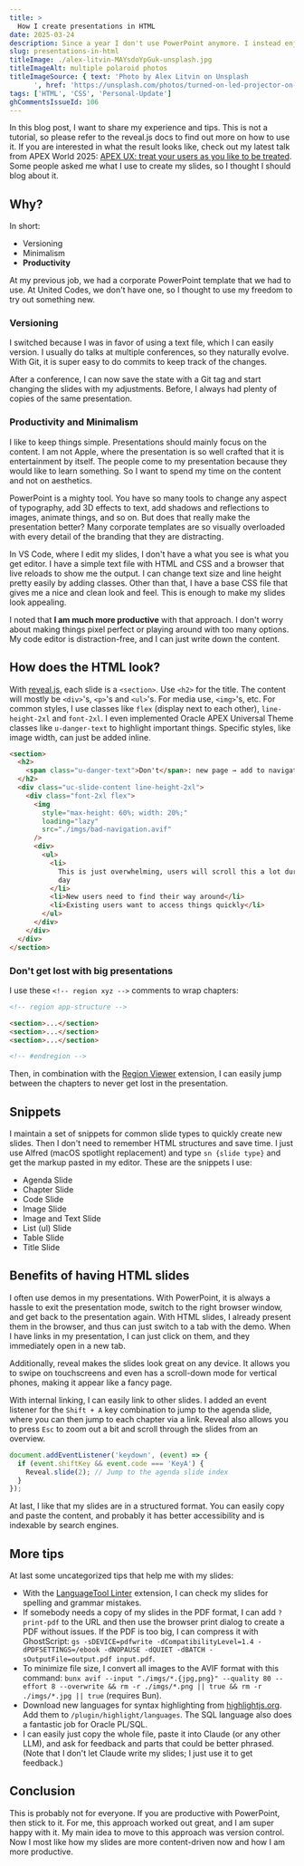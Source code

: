 ```yaml
---
title: >
  How I create presentations in HTML
date: 2025-03-24
description: Since a year I don't use PowerPoint anymore. I instead enjoy to use HTML and CSS to create my slides with reveal.js.
slug: presentations-in-html
titleImage: ./alex-litvin-MAYsdoYpGuk-unsplash.jpg
titleImageAlt: multiple polaroid photos
titleImageSource: { text: 'Photo by Alex Litvin on Unsplash
      ', href: 'https://unsplash.com/photos/turned-on-led-projector-on-table-MAYsdoYpGuk' }
tags: ['HTML', 'CSS', 'Personal-Update']
ghCommentsIssueId: 106
---
```


In this blog post, I want to share my experience and tips. This is not a tutorial, so please refer to the reveal.js docs to find out more on how to use it. If you are interested in what the result looks like, check out my latest talk from APEX World 2025: [APEX UX: treat your users as you like to be treated](https://hartenfeller.dev/slides/apex-world-2025-apex-ux). Some people asked me what I use to create my slides, so I thought I should blog about it.

## Why?

In short:

- Versioning
- Minimalism
- **Productivity**

At my previous job, we had a corporate PowerPoint template that we had to use. At United Codes, we don't have one, so I thought to use my freedom to try out something new.

### Versioning

I switched because I was in favor of using a text file, which I can easily version. I usually do talks at multiple conferences, so they naturally evolve. With Git, it is super easy to do commits to keep track of the changes.

After a conference, I can now save the state with a Git tag and start changing the slides with my adjustments. Before, I always had plenty of copies of the same presentation.

### Productivity and Minimalism

I like to keep things simple. Presentations should mainly focus on the content. I am not Apple, where the presentation is so well crafted that it is entertainment by itself. The people come to my presentation because they would like to learn something. So I want to spend my time on the content and not on aesthetics.

PowerPoint is a mighty tool. You have so many tools to change any aspect of typography, add 3D effects to text, add shadows and reflections to images, animate things, and so on. But does that really make the presentation better? Many corporate templates are so visually overloaded with every detail of the branding that they are distracting.

In VS Code, where I edit my slides, I don't have a what you see is what you get editor. I have a simple text file with HTML and CSS and a browser that live reloads to show me the output. I can change text size and line height pretty easily by adding classes. Other than that, I have a base CSS file that gives me a nice and clean look and feel. This is enough to make my slides look appealing.

I noted that **I am much more productive** with that approach. I don't worry about making things pixel perfect or playing around with too many options. My code editor is distraction-free, and I can just write down the content.

## How does the HTML look?

With [reveal.js](https://revealjs.com/), each slide is a `<section>`. Use `<h2>` for the title. The content will mostly be `<div>`'s, `<p>`'s and `<ul>`'s. For media use, `<img>`'s, etc. For common styles, I use classes like `flex` (display next to each other), `line-height-2xl` and `font-2xl`. I even implemented Oracle APEX Universal Theme classes like `u-danger-text` to highlight important things. Specific styles, like image width, can just be added inline.

```html
<section>
  <h2>
    <span class="u-danger-text">Don't</span>: new page → add to navigation
  </h2>
  <div class="uc-slide-content line-height-2xl">
    <div class="font-2xl flex">
      <img
        style="max-height: 60%; width: 20%;"
        loading="lazy"
        src="./imgs/bad-navigation.avif"
      />
      <div>
        <ul>
          <li>
            This is just overwhelming, users will scroll this a lot during the
            day
          </li>
          <li>New users need to find their way around</li>
          <li>Existing users want to access things quickly</li>
        </ul>
      </div>
    </div>
  </div>
</section>
```

<BlogImg
  filename="slides-example.jpg"
  alt="Screenshot of a slide with a title and an image on the left and text on the right. The title is big and bold where the word 'Don't' is red. The image shows an APEX navigation menu with lots of items. The text on the right is an unordereed list where the text is black and the bullets are gray."
/>

### Don't get lost with big presentations

I use these `<!-- region xyz -->` comments to wrap chapters:

```html
<!-- region app-structure -->

<section>...</section>
<section>...</section>
<section>...</section>

<!-- #endregion -->
```

Then, in combination with the [Region Viewer](https://marketplace.visualstudio.com/items?itemName=SantaCodes.santacodes-region-viewer) extension, I can easily jump between the chapters to never get lost in the presentation.

<BlogImg
  filename="slides-region-viewer.jpg"
  alt="Screenshot of my VS Code with a right panel listing regions. I can click on them to jump to the region."
/>

## Snippets

I maintain a set of snippets for common slide types to quickly create new slides. Then I don't need to remember HTML structures and save time. I just use Alfred (macOS spotlight replacement) and type `sn {slide type}` and get the markup pasted in my editor. These are the snippets I use:

- Agenda Slide
- Chapter Slide
- Code Slide
- Image Slide
- Image and Text Slide
- List (ul) Slide
- Table Slide
- Title Slide

## Benefits of having HTML slides

I often use demos in my presentations. With PowerPoint, it is always a hassle to exit the presentation mode, switch to the right browser window, and get back to the presentation again. With HTML slides, I already present them in the browser, and thus can just switch to a tab with the demo. When I have links in my presentation, I can just click on them, and they immediately open in a new tab.

Additionally, reveal makes the slides look great on any device. It allows you to swipe on touchscreens and even has a scroll-down mode for vertical phones, making it appear like a fancy page.

With internal linking, I can easily link to other slides. I added an event listener for the `Shift + A` key combination to jump to the agenda slide, where you can then jump to each chapter via a link. Reveal also allows you to press `Esc` to zoom out a bit and scroll through the slides from an overview.

```javascript
document.addEventListener('keydown', (event) => {
  if (event.shiftKey && event.code === 'KeyA') {
    Reveal.slide(2); // Jump to the agenda slide index
  }
});
```

At last, I like that my slides are in a structured format. You can easily copy and paste the content, and probably it has better accessibility and is indexable by search engines.

## More tips

At last some uncategorized tips that help me with my slides:

- With the [LanguageTool Linter](https://marketplace.visualstudio.com/items?itemName=davidlday.languagetool-linter) extension, I can check my slides for spelling and grammar mistakes.
- If somebody needs a copy of my slides in the PDF format, I can add `?print-pdf` to the URL and then use the browser print dialog to create a PDF without issues. If the PDF is too big, I can compress it with GhostScript: `gs -sDEVICE=pdfwrite -dCompatibilityLevel=1.4 -dPDFSETTINGS=/ebook -dNOPAUSE -dQUIET -dBATCH -sOutputFile=output.pdf input.pdf`.
- To minimize file size, I convert all images to the AVIF format with this command: `bunx avif --input "./imgs/*.{jpg,png}" --quality 80 --effort 8 --overwrite && rm -r ./imgs/*.png || true && rm -r ./imgs/*.jpg || true` (requires Bun).
- Download new languages for syntax highlighting from [highlightjs.org](https://highlightjs.org/). Add them to `/plugin/highlight/languages`. The SQL language also does a fantastic job for Oracle PL/SQL.
- I can easily just copy the whole file, paste it into Claude (or any other LLM), and ask for feedback and parts that could be better phrased. (Note that I don't let Claude write my slides; I just use it to get feedback.)

## Conclusion

This is probably not for everyone. If you are productive with PowerPoint, then stick to it. For me, this approach worked out great, and I am super happy with it. My main idea to move to this approach was version control. Now I most like how my slides are more content-driven now and how I am more productive.

